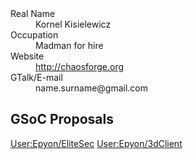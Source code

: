 ; Real Name
: Kornel Kisielewicz
; Occupation 	
: Madman for hire
; Website 
: http://chaosforge.org
; GTalk/E-mail
: name.surname@gmail.com

== GSoC Proposals ==

[[User:Epyon/EliteSec]]
[[User:Epyon/3dClient]]